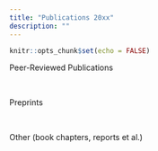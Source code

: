 ```yaml
---
title: "Publications 20xx"
description: ""
---
```


```r
knitr::opts_chunk$set(echo = FALSE)
```

<div class='headerbox'><hbox>Peer-Reviewed Publications</hbox></div><br>





<div class='headerbox'><hbox>Preprints</hbox></div><br>




<div class='headerbox'><hbox>Other (book chapters, reports et al.)</hbox></div><br>